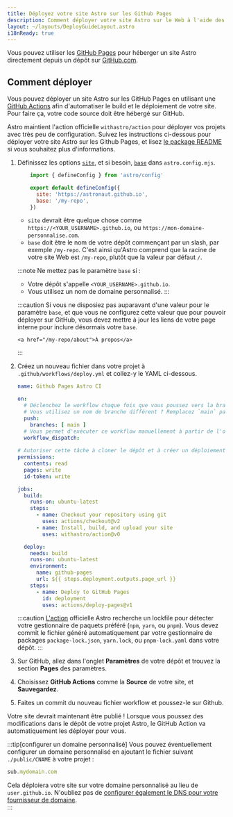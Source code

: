 ```yaml
---
title: Déployez votre site Astro sur les Github Pages
description: Comment déployer votre site Astro sur le Web à l'aide des Github Pages.
layout: ~/layouts/DeployGuideLayout.astro
i18nReady: true
---
```


Vous pouvez utiliser les [GitHub Pages](https://pages.github.com/) pour héberger un site Astro directement depuis un dépôt sur [GitHub.com](https://github.com/).

## Comment déployer

Vous pouvez déployer un site Astro sur les GitHub Pages en utilisant une [GitHub Actions](https://github.com/features/actions) afin d'automatiser le build et le déploiement de votre site. Pour faire ça, votre code source doit être hébergé sur GitHub.

Astro maintient l'action officielle `withastro/action` pour déployer vos projets avec très peu de configuration. Suivez les instructions ci-dessous pour déployer votre site Astro sur les Github Pages, et lisez [le package README](https://github.com/withastro/action) si vous souhaitez plus d'informations.

1. Définissez les options [`site`](/fr/reference/configuration-reference/#site), et si besoin, [`base`](/fr/reference/configuration-reference/#base) dans `astro.config.mjs`.

    ```js title="astro.config.mjs" ins={4-5}
        import { defineConfig } from 'astro/config'
   
        export default defineConfig({
          site: 'https://astronaut.github.io',
          base: '/my-repo',
        })
    ```
    - `site` devrait être quelque chose comme `https://<YOUR_USERNAME>.github.io`, ou `https://mon-domaine-personnalise.com`.
    - `base` doit être le nom de votre dépôt commençant par un slash, par exemple `/my-repo`. C'est ainsi qu'Astro comprend que la racine de votre site Web est `/my-repo`, plutôt que la valeur par défaut `/`.
    
    :::note
    Ne mettez pas le paramètre `base` si :

    - Votre dépôt s'appelle `<YOUR_USERNAME>.github.io`.
    - Vous utilisez un nom de domaine personnalisé.
    :::

    :::caution
   Si vous ne disposiez pas auparavant d'une valeur pour le paramètre `base`, et que vous ne configurez cette valeur que pour pouvoir déployer sur GitHub, vous devez mettre à jour les liens de votre page interne pour inclure désormais votre `base`.

    ```astro
    <a href="/my-repo/about">À propos</a>
    ```
    :::

2. Créez un nouveau fichier dans votre projet à `.github/workflows/deploy.yml` et collez-y le YAML ci-dessous.

    ```yaml title="deploy.yml"
    name: Github Pages Astro CI

    on:
      # Déclenchez le workflow chaque fois que vous poussez vers la branche `main`
      # Vous utilisez un nom de branche différent ? Remplacez `main` par le nom de votre branche
      push:
        branches: [ main ]
      # Vous permet d'exécuter ce workflow manuellement à partir de l'onglet Actions sur GitHub.
      workflow_dispatch:
      
    # Autoriser cette tâche à cloner le dépôt et à créer un déploiement de page
    permissions:
      contents: read
      pages: write
      id-token: write

    jobs:
      build:
        runs-on: ubuntu-latest
        steps:
          - name: Checkout your repository using git
            uses: actions/checkout@v2          
          - name: Install, build, and upload your site
            uses: withastro/action@v0

      deploy:
        needs: build
        runs-on: ubuntu-latest
        environment:
          name: github-pages
          url: ${{ steps.deployment.outputs.page_url }}
        steps:
          - name: Deploy to GitHub Pages
            id: deployment
            uses: actions/deploy-pages@v1
    ```
    
    :::caution
   [L'action](https://github.com/withastro/action) officielle Astro recherche un lockfile pour détecter votre gestionnaire de paquets préféré (`npm`, `yarn`, ou `pnpm`). Vous devez commit le fichier généré automatiquement par votre gestionnaire de packages `package-lock.json`, `yarn.lock`, ou `pnpm-lock.yaml` dans votre dépôt.
    :::

3. Sur GitHub, allez dans l'onglet **Paramètres** de votre dépôt et trouvez la section **Pages** des paramètres.  

4. Choisissez **GitHub Actions** comme la **Source** de votre site, et **Sauvegardez**.

5. Faites un commit du nouveau fichier workflow et poussez-le sur Github.
  
Votre site devrait maintenant être publié ! Lorsque vous poussez des modifications dans le dépôt de votre projet Astro, le GitHub Action va automatiquement les déployer pour vous.

:::tip[configurer un domaine personnalisé]
Vous pouvez éventuellement configurer un domaine personnalisé en ajoutant le fichier suivant `./public/CNAME` à votre projet : 

```js title="public/CNAME"
sub.mydomain.com
```

Cela déploiera votre site sur votre domaine personnalisé au lieu de `user.github.io`. N'oubliez pas de [configurer également le DNS pour votre fournisseur de domaine](https://docs.github.com/en/pages/configuring-a-custom-domain-for-your-github-pages-site/managing-a-custom-domain-for-your-github-pages-site#configuring-a-subdomain).   
:::

